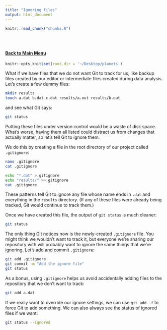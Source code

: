 ```yaml
---
title: "Ignoring files"
output: html_document
---
```


<!-- The file analysis/chunks.R contains chunks that define default settings
shared across the workflowr files. -->
```r
knitr::read_chunk("chunks.R")
```

<!-- Update knitr chunk options -->
```r
```

<!-- Insert the date the file was last updated -->
```r
```

<!-- Insert the code version (Git commit SHA1) if Git repository exists and R
 package git2r is installed -->
```r
```

<!-- Add your analysis here -->
#### [Back to Main Menu](git_intro.html)   

```r
knitr::opts_knit$set(root.dir = '~/Desktop/planets')
```

What if we have files that we do not want Git to track for us, like backup files created by our editor or intermediate files created during data analysis. Let's create a few dummy files:

```bash
mkdir results
touch a.dat b.dat c.dat results/a.out results/b.out
```
and see what Git says:

```bash
git status
```

Putting these files under version control would be a waste of disk space.
What's worse,
having them all listed could distract us from changes that actually matter,
so let's tell Git to ignore them.

We do this by creating a file in the root directory of our project called `.gitignore`:
```bash
nano .gitignore
cat .gitignore
```

```bash
echo "*.dat" >.gitignore
echo "results/" >>.gitignore
cat .gitignore
```

These patterns tell Git to ignore any file whose name ends in `.dat`
and everything in the `results` directory.
(If any of these files were already being tracked,
Git would continue to track them.)

Once we have created this file,
the output of `git status` is much cleaner:

```bash
git status
```

The only thing Git notices now is the newly-created `.gitignore` file.
You might think we wouldn't want to track it,
but everyone we're sharing our repository with will probably want to ignore
the same things that we're ignoring.
Let's add and commit `.gitignore`:

```bash
git add .gitignore
git commit -m "Add the ignore file"
git status
```

As a bonus, using `.gitignore` helps us avoid accidentally adding files to the
repository that we don't want to track:

```bash
git add a.dat
```

If we really want to override our ignore settings,
we can use `git add -f` to force Git to add something.
We can also always see the status of ignored files if we want:

```bash
git status --ignored
```




<!-- Insert the session information into the document -->
